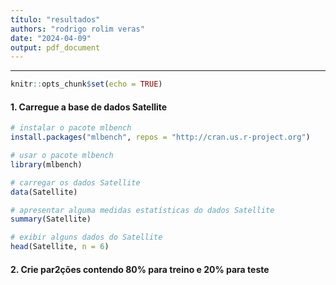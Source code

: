 ```yaml
---
título: "resultados"
authors: "rodrigo rolim veras"
date: "2024-04-09"
output: pdf_document
---
```


------------------------------------------------------------------------


```r
knitr::opts_chunk$set(echo = TRUE)
```

#### 1. Carregue a base de dados Satellite

```r
# instalar o pacote mlbench
install.packages("mlbench", repos = "http://cran.us.r-project.org")
```

```r
# usar o pacote mlbench
library(mlbench)
```

```r
# carregar os dados Satellite
data(Satellite)
```

```r
# apresentar alguma medidas estatísticas do dados Satellite
summary(Satellite)
```

```r
# exibir alguns dados do Satellite
head(Satellite, n = 6)
```

#### 2. Crie par2ções contendo 80% para treino e 20% para teste
